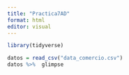 ```yaml
---
title: "Practica7AD"
format: html
editor: visual
---
```


```r
library(tidyverse)
```

```r
datos = read_csv("data_comercio.csv")
datos %>%  glimpse
```


